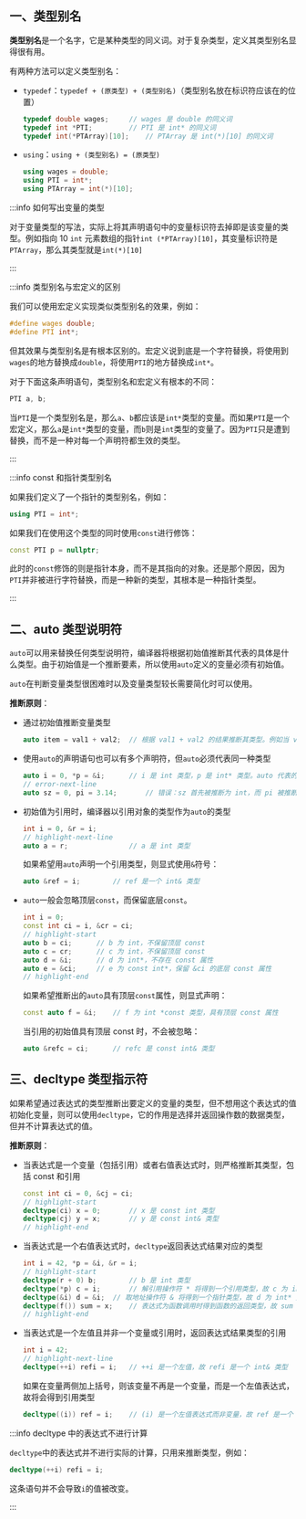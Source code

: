 ## 一、类型别名

**类型别名**是一个名字，它是某种类型的同义词。对于复杂类型，定义其类型别名显得很有用。

有两种方法可以定义类型别名：

- `typedef`：`typedef + (原类型) + (类型别名)`（类型别名放在标识符应该在的位置）

  ```cpp
  typedef double wages;		// wages 是 double 的同义词
  typedef int *PTI;			// PTI 是 int* 的同义词
  typedef int(*PTArray)[10];	// PTArray 是 int(*)[10] 的同义词
  ```

- `using`：`using + (类型别名) = (原类型)`

  ```cpp
  using wages = double;
  using PTI = int*;
  using PTArray = int(*)[10];
  ```

:::info 如何写出变量的类型

对于变量类型的写法，实际上将其声明语句中的变量标识符去掉即是该变量的类型。例如指向 10 `int` 元素数组的指针`int (*PTArray)[10]`，其变量标识符是`PTArray`，那么其类型就是`int(*)[10]`

:::

:::info 类型别名与宏定义的区别

我们可以使用宏定义实现类似类型别名的效果，例如：

```cpp
#define wages double;
#define PTI int*;
```

但其效果与类型别名是有根本区别的。宏定义说到底是一个字符替换，将使用到`wages`的地方替换成`double`，将使用`PTI`的地方替换成`int*`。

对于下面这条声明语句，类型别名和宏定义有根本的不同：

```cpp
PTI a, b;
```

当`PTI`是一个类型别名是，那么`a`、`b`都应该是`int*`类型的变量。而如果`PTI`是一个宏定义，那么`a`是`int*`类型的变量，而`b`则是`int`类型的变量了。因为`PTI`只是遭到替换，而不是一种对每一个声明符都生效的类型。

:::

:::info const 和指针类型别名

如果我们定义了一个指针的类型别名，例如：

```cpp
using PTI = int*;
```

如果我们在使用这个类型的同时使用`const`进行修饰：

```cpp
const PTI p = nullptr;
```

此时的`const`修饰的则是指针本身，而不是其指向的对象。还是那个原因，因为`PTI`并非被进行字符替换，而是一种新的类型，其根本是一种指针类型。

:::



## 二、auto 类型说明符

`auto`可以用来替换任何类型说明符，编译器将根据初始值推断其代表的具体是什么类型。由于初始值是一个推断要素，所以使用`auto`定义的变量必须有初始值。

`auto`在判断变量类型很困难时以及变量类型较长需要简化时可以使用。

**推断原则**：

- 通过初始值推断变量类型

  ```cpp
  auto item = val1 + val2;	// 根据 val1 + val2 的结果推断其类型。例如当 val1 为 int 值，而 val2 为 double 值时，那么 item 为double 类型
  ```

- 使用`auto`的声明语句也可以有多个声明符，但`auto`必须代表同一种类型

  ```cpp
  auto i = 0, *p = &i;		// i 是 int 类型，p 是 int* 类型。auto 代表的都是 int
  // error-next-line
  auto sz = 0, pi = 3.14;		// 错误：sz 首先被推断为 int，而 pi 被推断为 double，二者不匹配
  ```

- 初始值为引用时，编译器以引用对象的类型作为`auto`的类型

  ```cpp
  int i = 0, &r = i;
  // highlight-next-line
  auto a = r;				// a 是 int 类型
  ```

  如果希望用`auto`声明一个引用类型，则显式使用`&`符号：

  ```cpp
  auto &ref = i;		// ref 是一个 int& 类型
  ```

- `auto`一般会忽略顶层`const`，而保留底层`const`。

  ```cpp
  int i = 0;
  const int ci = i, &cr = ci;
  // highlight-start
  auto b = ci;		// b 为 int，不保留顶层 const
  auto c = cr;		// c 为 int，不保留顶层 const
  auto d = &i;		// d 为 int*，不存在 const 属性
  auto e = &ci;		// e 为 const int*，保留 &ci 的底层 const 属性
  // highlight-end
  ```

  如果希望推断出的`auto`具有顶层`const`属性，则显式声明：

  ```cpp
  const auto f = &i;	// f 为 int *const 类型，具有顶层 const 属性
  ```

  当引用的初始值具有顶层 const 时，不会被忽略：

  ```cpp
  auto &refc = ci;		// refc 是 const int& 类型
  ```



## 三、decltype 类型指示符

如果希望通过表达式的类型推断出要定义的变量的类型，但不想用这个表达式的值初始化变量，则可以使用`decltype`，它的作用是选择并返回操作数的数据类型，但并不计算表达式的值。

**推断原则**：

- 当表达式是一个变量（包括引用）或者右值表达式时，则严格推断其类型，包括 const 和引用

  ```cpp
  const int ci = 0, &cj = ci;
  // highlight-start
  decltype(ci) x = 0;		// x 是 const int 类型
  decltype(cj) y = x;		// y 是 const int& 类型
  // highlight-end
  ```

- 当表达式是一个右值表达式时，`decltype`返回表达式结果对应的类型

  ```cpp
  int i = 42, *p = &i, &r = i;
  // highlight-start
  decltype(r + 0) b;		// b 是 int 类型
  decltype(*p) c = i;		// 解引用操作符 * 将得到一个引用类型，故 c 为 int& 类型
  decltype(&i) d = &i;	// 取地址操作符 & 将得到一个指针类型，故 d 为 int* 类型
  decltype(f()) sum = x;	// 表达式为函数调用时得到函数的返回类型，故 sum 为 f() 函数的返回类型
  // highlight-end
  ```

- 当表达式是一个左值且并非一个变量或引用时，返回表达式结果类型的引用

  ```cpp
  int i = 42;
  // highlight-next-line
  decltype(++i) refi = i;	// ++i 是一个左值，故 refi 是一个 int& 类型
  ```

  如果在变量两侧加上括号，则该变量不再是一个变量，而是一个左值表达式，故将会得到引用类型

  ```cpp
  decltype((i)) ref = i;	// (i) 是一个左值表达式而非变量，故 ref 是一个 int& 类型
  ```

:::info decltype 中的表达式不进行计算

`decltype`中的表达式并不进行实际的计算，只用来推断类型，例如：

```cpp
decltype(++i) refi = i;
```

这条语句并不会导致`i`的值被改变。

:::